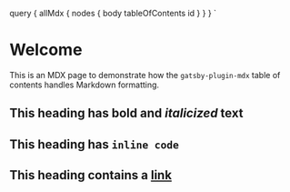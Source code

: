 
  query {
    allMdx {
      nodes {
        body
        tableOfContents
        id
      }
    }
  }
`

# Welcome

This is an MDX page to demonstrate how the `gatsby-plugin-mdx` table of contents handles Markdown formatting.

<TableOfContents
  tableOfContents={props.data.allMdx.nodes[0].tableOfContents}
/>

## This heading has **bold** and *italicized* text

## This heading has `inline code`

## This heading contains a [link](#)